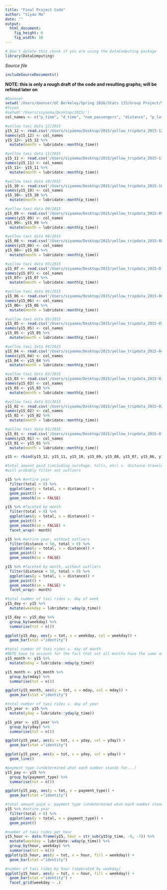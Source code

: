 ```yaml
---
title: "Final Project Code"
author: "Siyao Ma"
date: ""
output: 
  html_document:
    fig_height: 6
    fig_width: 10
---
```

<!-- Don't edit in between this line and the one below -->
```r
# Don't delete this chunk if you are using the DataComputing package
library(DataComputing)
```
*Source file* 
```r
includeSourceDocuments()
```
<!-- Don't edit the material above this line -->

**NOTE: this is only a rough draft of the code and resulting graphs; will be refined later on**
```r
#Dannver
setwd('/Users/dannver/UC Berkeley/Spring 2016/Stats 133/Group Project/Stat133-Final/taxi_data')
#Siyao
#setwd('/Users/siyaoma/Desktop/2015/')
col_names <- c("p_time", "d_time", "num_passengers", "distance", "p_lat", "p_long", "d_lat", "d_long", "payment_type", "fare", "total")

#yellow taxi data 12/2015
y15_12 <- read.csv('/Users/siyaoma/Desktop/2015/yellow_tripdata_2015-12_sort.csv')
names(y15_12) <- col_names
y15_12<- y15_12 %>%
  mutate(month = lubridate::month(p_time))

#yellow taxi data 11/2015
y15_11 <- read.csv('/Users/siyaoma/Desktop/2015/yellow_tripdata_2015-11_sort.csv')
names(y15_11) <- col_names
y15_11<- y15_11 %>%
  mutate(month = lubridate::month(p_time))

#yellow taxi data 10/2015
y15_10 <- read.csv('/Users/siyaoma/Desktop/2015/yellow_tripdata_2015-10_sort.csv')
names(y15_10) <- col_names
y15_10<- y15_10 %>%
  mutate(month = lubridate::month(p_time))

#yellow taxi data 09/2015
y15_09 <- read.csv('/Users/siyaoma/Desktop/2015/yellow_tripdata_2015-09_sort.csv')
names(y15_09) <- col_names
y15_09<- y15_09 %>%
  mutate(month = lubridate::month(p_time))

#yellow taxi data 08/2015
y15_08 <- read.csv('/Users/siyaoma/Desktop/2015/yellow_tripdata_2015-08_sort.csv')
names(y15_08) <- col_names
y15_08<- y15_08 %>%
  mutate(month = lubridate::month(p_time))

#yellow taxi data 07/2015
y15_07 <- read.csv('/Users/siyaoma/Desktop/2015/yellow_tripdata_2015-07_sort.csv')
names(y15_07) <- col_names
y15_07<- y15_07 %>%
  mutate(month = lubridate::month(p_time))

#yellow taxi data 06/2015
y15_06 <- read.csv('/Users/siyaoma/Desktop/2015/yellow_tripdata_2015-06_sort.csv')
names(y15_06) <- col_names
y15_06<- y15_06 %>%
  mutate(month = lubridate::month(p_time))

#yellow taxi data 05/2015
y15_05 <- read.csv('/Users/siyaoma/Desktop/2015/yellow_tripdata_2015-05_sort.csv')
names(y15_05) <- col_names
y15_05 <- y15_05 %>%
  mutate(month = lubridate::month(p_time))

#yellow taxi data 04/2015
y15_04 <- read.csv('/Users/siyaoma/Desktop/2015/yellow_tripdata_2015-04_sort.csv')
names(y15_04) <- col_names
y15_04 <- y15_04 %>%
  mutate(month = lubridate::month(p_time))

#yellow taxi data 03/2015
y15_03 <- read.csv('/Users/siyaoma/Desktop/2015/yellow_tripdata_2015-03_sort.csv')
names(y15_03) <- col_names
y15_03 <- y15_03 %>%
  mutate(month = lubridate::month(p_time))

#yellow taxi data 02/2015
y15_02 <- read.csv('/Users/siyaoma/Desktop/2015/yellow_tripdata_2015-02_sort.csv')
names(y15_02) <- col_names
y15_02 <- y15_02 %>%
  mutate(month = lubridate::month(p_time))

#yellow taxi data 01/2015
y15_01 <- read.csv('/Users/siyaoma/Desktop/2015/yellow_tripdata_2015-01_sort.csv')
names(y15_01) <- col_names
y15_01 <- y15_01 %>%
  mutate(month = lubridate::month(p_time))

y15 <- rbind(y15_12, y15_11, y15_10, y15_09, y15_08, y15_07, y15_06, y15_05, y15_04, y15_03, y15_02, y15_01)
```

```r
#total amount paid (including surchage, tolls, etc) v. distance traveled
#will probably filter out outliers 

y15 %>% #entire year
  filter(total > 0) %>%
  ggplot(aes(y = total, x = distance)) +
  geom_point() +
  geom_smooth(se = FALSE) 

y15 %>% #faceted by month
  filter(total > 0) %>%
  ggplot(aes(y = total, x = distance)) +
  geom_point() +
  geom_smooth(se = FALSE) +
  facet_wrap(~ month)

y15 %>% #entire year, without outliers
  filter(distance < 50, total > 0) %>%
  ggplot(aes(y = total, x = distance)) +
  geom_point() +
  geom_smooth(se = FALSE) 

y15 %>% #faceted by month, without outliers
  filter(distance < 50, total > 0) %>%
  ggplot(aes(y = total, x = distance)) +
  geom_point() +
  geom_smooth(se = FALSE) +
  facet_wrap(~ month)
```

```r
#total number of taxi rides v. day of week
y15_day <- y15 %>%
  mutate(weekday = lubridate::wday(p_time))

y15_day <- y15_day %>%
  group_by(weekday) %>%
  summarise(tot = n())

ggplot(y15_day, aes(y = tot, x = weekday, col = weekday)) +
  geom_bar(stat ="identity")

#total number of taxi rides v. day of month
#NOTE have to account for the fact that not all months have the same amount of days
y15_month <- y15 %>%
  mutate(mday = lubridate::mday(p_time))

y15_month <- y15_month %>%
  group_by(mday) %>%
  summarise(tot = n())

ggplot(y15_month, aes(y = tot, x = mday, col = mday)) +
  geom_bar(stat ="identity")

#total number of taxi rides v. day of year
y15_year <- y15 %>%
  mutate(yday = lubridate::yday(p_time))

y15_year <- y15_year %>%
  group_by(yday) %>%
  summarise(tot = n())

ggplot(y15_year, aes(y = tot, x = yday, col = yday)) +
  geom_bar(stat ="identity")

ggplot(y15_year, aes(y = tot, x = yday, col = yday)) +
  geom_line()
```

```r
#payment type (undetermined what each number stands for...)
y15_pay <- y15 %>%
  group_by(payment_type) %>%
  summarise(tot = n())

ggplot(y15_pay, aes(y = tot, x = payment_type)) +
  geom_bar(stat ="identity")

#total amount paid v. payment type (undetermined what each number stands for...)
y15 %>% #entire year
  filter(total > 0) %>%
  ggplot(aes(y = total, x = payment_type)) +
  geom_point()
```

```r
#number of taxi rides per hour 
y15_hour <- data.frame(y15, hour = str_sub(y15$p_time, -9, -7)) %>%
  mutate(weekday = lubridate::wday(p_time)) %>%
  group_by(hour, weekday) %>%
  summarise(tot = n())
ggplot(y15_hour, aes(y = tot, x = hour, fill = weekday)) +
  geom_bar(stat ="identity") 
```

```r
#number of taxi rides by hour (seperated by weekday)
ggplot(y15_hour, aes(y = tot, x = hour, fill = weekday)) +
  geom_bar(stat ="identity") +
  facet_grid(weekday ~ .)
```

